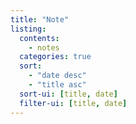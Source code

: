```yaml
---
title: "Note"
listing:
  contents:
    - notes
  categories: true
  sort:
    - "date desc"
    - "title asc"
  sort-ui: [title, date]
  filter-ui: [title, date]
---
```


